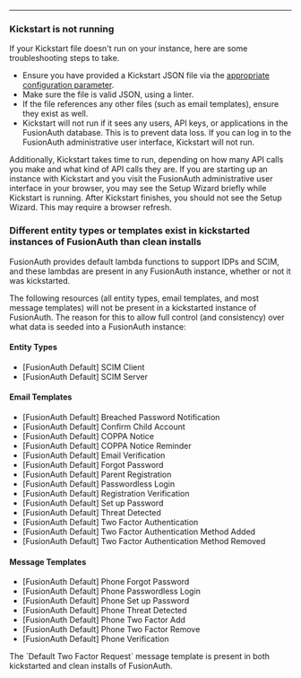 ---

### Kickstart is not running

If your Kickstart file doesn't run on your instance, here are some troubleshooting steps to take.

* Ensure you have provided a Kickstart JSON file via the [appropriate configuration parameter](/docs/reference/configuration). 
* Make sure the file is valid JSON, using a linter. 
* If the file references any other files (such as email templates), ensure they exist as well.
* Kickstart will not run if it sees any users, API keys, or applications in the FusionAuth database. This is to prevent data loss. If you can log in to the FusionAuth administrative user interface, Kickstart will not run.

Additionally, Kickstart takes time to run, depending on how many API calls you make and what kind of API calls they are. If you are starting up an instance with Kickstart and you visit the FusionAuth administrative user interface in your browser, you may see the Setup Wizard briefly while Kickstart is running. After Kickstart finishes, you should not see the Setup Wizard. This may require a browser refresh.

### Different entity types or templates exist in kickstarted instances of FusionAuth than clean installs

<Aside type="note">
  FusionAuth provides default lambda functions to support IDPs and SCIM, and these lambdas are present in any FusionAuth instance, whether or not it was kickstarted.
</Aside>

The following resources (all entity types, email templates, and most message templates) will not be present in a kickstarted instance of FusionAuth. The reason for this to allow full control (and consistency) over what data is seeded into a FusionAuth instance:

#### Entity Types

* \[FusionAuth Default] SCIM Client
* \[FusionAuth Default] SCIM Server

#### Email Templates

* \[FusionAuth Default] Breached Password Notification
* \[FusionAuth Default] Confirm Child Account
* \[FusionAuth Default] COPPA Notice
* \[FusionAuth Default] COPPA Notice Reminder
* \[FusionAuth Default] Email Verification
* \[FusionAuth Default] Forgot Password
* \[FusionAuth Default] Parent Registration
* \[FusionAuth Default] Passwordless Login
* \[FusionAuth Default] Registration Verification
* \[FusionAuth Default] Set up Password
* \[FusionAuth Default] Threat Detected
* \[FusionAuth Default] Two Factor Authentication
* \[FusionAuth Default] Two Factor Authentication Method Added
* \[FusionAuth Default] Two Factor Authentication Method Removed

#### Message Templates
* \[FusionAuth Default] Phone Forgot Password
* \[FusionAuth Default] Phone Passwordless Login
* \[FusionAuth Default] Phone Set up Password
* \[FusionAuth Default] Phone Threat Detected
* \[FusionAuth Default] Phone Two Factor Add
* \[FusionAuth Default] Phone Two Factor Remove
* \[FusionAuth Default] Phone Verification

<Aside type="note">
  The `Default Two Factor Request` message template is present in both kickstarted and clean installs of FusionAuth.
</Aside>
